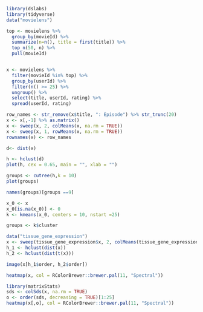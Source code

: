 

```r
library(dslabs)
library(tidyverse)
data("movielens")

top <- movielens %>%
  group_by(movieId) %>%
  summarize(n=n(), title = first(title)) %>%
  top_n(50, n) %>%
  pull(movieId)


x <- movielens %>% 
  filter(movieId %in% top) %>%
  group_by(userId) %>%
  filter(n() >= 25) %>%
  ungroup() %>% 
  select(title, userId, rating) %>%
  spread(userId, rating)

row_names <- str_remove(x$title, ": Episode") %>% str_trunc(20)
x <- x[,-1] %>% as.matrix()
x <- sweep(x, 2, colMeans(x, na.rm = TRUE))
x <- sweep(x, 1, rowMeans(x, na.rm = TRUE))
rownames(x) <- row_names

d<- dist(x)
```
```r
h <- hclust(d)
plot(h, cex = 0.65, main = "", xlab = "")

groups <- cutree(h,k = 10)
plot(groups)

names(groups)[groups ==9]
```
```r
x_0 <- x 
x_0[is.na(x_0)] <- 0
k <- kmeans(x_0, centers = 10, nstart =25)

groups <- k$cluster


```
```r
data("tissue_gene_expression")
x <- sweep(tissue_gene_expression$x, 2, colMeans(tissue_gene_expression$x))
h_1 <- hclust(dist(x))
h_2 <- hclust(dist(t(x)))

image(x[h_1$order, h_2$order])

heatmap(x, col = RColorBrewer::brewer.pal(11, "Spectral"))
```
```r
library(matrixStats)
sds <- colSds(x, na.rm = TRUE)
o <- order(sds, decreasing = TRUE)[1:25]
heatmap(x[,o], col = RColorBrewer::brewer.pal(11, "Spectral"))
```
```r

```



